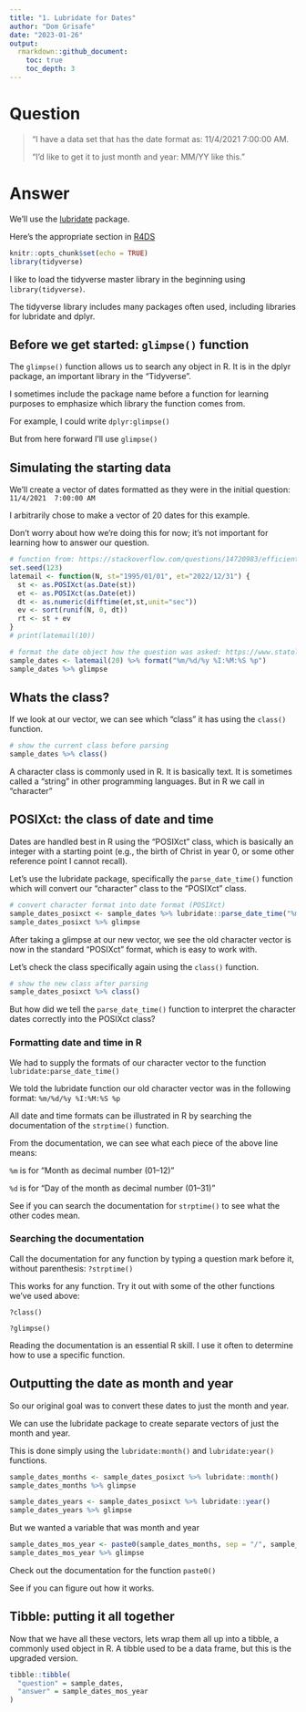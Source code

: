 ```yaml
---
title: "1. Lubridate for Dates"
author: "Dom Grisafe"
date: "2023-01-26"
output: 
  rmarkdown::github_document:
    toc: true
    toc_depth: 3
---
```


# Question

> "I have a data set that has the date format as: 11/4/2021  7:00:00 AM. 
>
> "I’d like to get it to just month and year: MM/YY like this."

# Answer

We'll use the [lubridate](https://cran.r-project.org/web/packages/lubridate/index.html) package.

Here’s the appropriate section in [R4DS](https://bookdown.org/roy_schumacher/r4ds/dates-and-times.html)

```r
knitr::opts_chunk$set(echo = TRUE)
library(tidyverse)
```
I like to load the tidyverse master library in the beginning using `library(tidyverse)`.

The tidyverse library includes many packages often used, including libraries for lubridate and dplyr.


## Before we get started: `glimpse()` function

The `glimpse()` function allows us to search any object in R. It is in the dplyr package, an important library in the "Tidyverse".

I sometimes include the package name before a function for learning purposes to emphasize which library the function comes from.

For example, I could write `dplyr:glimpse()`

But from here forward I'll use `glimpse()`


## Simulating the starting data

We'll create a vector of dates formatted as they were in the initial question: `11/4/2021  7:00:00 AM`

I arbitrarily chose to make a vector of 20 dates for this example.

Don't worry about how we're doing this for now; it's not important for learning how to answer our question.

```r
# function from: https://stackoverflow.com/questions/14720983/efficiently-generate-a-random-sample-of-times-and-dates-between-two-dates
set.seed(123)
latemail <- function(N, st="1995/01/01", et="2022/12/31") {
  st <- as.POSIXct(as.Date(st))
  et <- as.POSIXct(as.Date(et))
  dt <- as.numeric(difftime(et,st,unit="sec"))
  ev <- sort(runif(N, 0, dt))
  rt <- st + ev
}
# print(latemail(10))

# format the date object how the question was asked: https://www.statology.org/r-date-format/
sample_dates <- latemail(20) %>% format("%m/%d/%y %I:%M:%S %p")
sample_dates %>% glimpse
```


## Whats the class?

If we look at our vector, we can see which "class" it has using the `class()` function.

```r
# show the current class before parsing
sample_dates %>% class()
```

A character class is commonly used in R. It is basically text. It is sometimes called a "string" in other programming languages. But in R we call in "character"

## POSIXct: the class of date and time

Dates are handled best in R using the "POSIXct" class, which is basically an integer with a starting point (e.g., the birth of Christ in year 0, or some other reference point I cannot recall).

Let's use the lubridate package, specifically the `parse_date_time()` function which will convert our "character" class to the "POSIXct" class.

```r
# convert character format into date format (POSIXct)
sample_dates_posixct <- sample_dates %>% lubridate::parse_date_time("%m/%d/%y %I:%M:%S %p")
sample_dates_posixct %>% glimpse
```

After taking a glimpse at our new vector, we see the old character vector is now in the standard "POSIXct" format, which is easy to work with.

Let's check the class specifically again using the `class()` function.

```r
# show the new class after parsing
sample_dates_posixct %>% class()
```

But how did we tell the `parse_date_time()` function to interpret the character dates correctly into the POSIXct class?


### Formatting date and time in R

We had to supply the formats of our character vector to the function `lubridate:parse_date_time()`

We told the lubridate function our old character vector was in the following format: `%m/%d/%y %I:%M:%S %p`

All date and time formats can be illustrated in R by searching the documentation of the `strptime()` function.

From the documentation, we can see what each piece of the above line means:

`%m` is for "Month as decimal number (01–12)"

`%d` is for "Day of the month as decimal number (01–31)"

See if you can search the documentation for `strptime()` to see what the other codes mean.


### Searching the documentation

Call the documentation for any function by typing a question mark before it, without parenthesis: `?strptime()`

This works for any function. Try it out with some of the other functions we've used above:

`?class()`

`?glimpse()`

Reading the documentation is an essential R skill. I use it often to determine how to use a specific function.


## Outputting the date as month and year

So our original goal was to convert these dates to just the month and year. 

We can use the lubridate package to create separate vectors of just the month and year.

This is done simply using the `lubridate:month()` and `lubridate:year()` functions.

```r
sample_dates_months <- sample_dates_posixct %>% lubridate::month()
sample_dates_months %>% glimpse

sample_dates_years <- sample_dates_posixct %>% lubridate::year()
sample_dates_years %>% glimpse
```

But we wanted a variable that was month and year

```r
sample_dates_mos_year <- paste0(sample_dates_months, sep = "/", sample_dates_years)
sample_dates_mos_year %>% glimpse
```

Check out the documentation for the function `paste0()`

See if you can figure out how it works.


## Tibble: putting it all together

Now that we have all these vectors, lets wrap them all up into a tibble, a commonly used object in R. A tibble used to be a data frame, but this is the upgraded version.

```r
tibble::tibble(
  "question" = sample_dates,
  "answer" = sample_dates_mos_year
)
```

